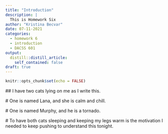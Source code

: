 ```yaml
---
title: "Introduction"
description: |
  This is Homework Six
author: "Kristina Becvar"
date: 07-11-2021
categories: 
  - homework 6
  - introduction
  - DACSS 601
output:
  distill::distill_article:
    self_contained: false
draft: true
---
```



```r
knitr::opts_chunk$set(echo = FALSE)
```

  ## I have two cats lying on me as I write this.

  # One is named Lana, and she is calm and chill.

  # One is named Murphy, and he is a tornado.

  # To have both cats sleeping and keeping my legs warm is the motivation I needed to keep pushing to understand this tonight.


